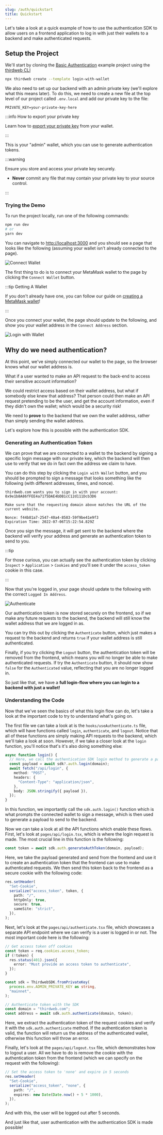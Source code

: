 ```yaml
---
slug: /auth/quickstart
title: Quickstart
---
```


Let's take a look at a quick example of how to use the authentication SDK to allow users on a frontend application to log in with just their wallets to a backend and make authenticated requests.

## Setup the Project

We'll start by cloning the [Basic Authentication](https://github.com/thirdweb-example/login-with-wallet) example project using the [thirdweb CLI](/thirdweb-deploy/thirdweb-cli)

```bash
npx thirdweb create --template login-with-wallet
```

We also need to set up our backend with an admin private key (we'll explore what this means later).
To do this, we need to create a new file at the top level of our project called `.env.local` and add our private key to the file:

```
PRIVATE_KEY=your-private-key-here
```

:::info How to export your private key

Learn how to [export your private key](/guides/create-a-metamask-wallet#export-your-private-key) from your wallet.

:::

This is your "admin" wallet, which you can use to generate authentication tokens.

:::warning

Ensure you store and access your private key securely.

- **Never** commit any file that may contain your private key to your source control.

:::

### Trying the Demo

To run the project locally, run one of the following commands:

```bash
npm run dev
# or
yarn dev
```

You can navigate to [http://localhost:3000](http://localhost:3000) and you should see a page that looks like the following (assuming your wallet isn't already connected to the page).

![Connect Wallet](./assets/connect-wallet.png)

The first thing to do is to connect your MetaMask wallet to the page by clicking the `Connect Wallet` button.

:::tip Getting A Wallet

If you don't already have one, you can follow our guide on [creating a MetaMask wallet](/guides/create-a-metamask-wallet)!

:::

Once you connect your wallet, the page should update to the following, and show you your wallet address in the `Connect Address` section.

![Login with Wallet](./assets/login-with-wallet.png)

## Why do we need authentication?

At this point, we've simply connected our wallet to the page, so the browser knows what our wallet address is.

What if a user wanted to make an API request to the back-end to access their sensitive account information?

We could restrict access based on their wallet address, but what if somebody else knew that address?
That person could then make an API request pretending to be the user, and get the account information, even if they didn't own the wallet; which would be a security risk!

We need to **prove** to the backend that we own the wallet address, rather than simply sending the wallet address.

Let's explore how this is possible with the authentication SDK.

### Generating an Authentication Token

We can prove that we are connected to a wallet to the backend by signing a specific login message with our private key,
which the backend will then use to verify that we do in fact own the address we claim to have.

You can do this step by clicking the `Login with Wallet` button, and you should be prompted to sign a message that looks something like the following (with different addresses, times, and nonce).

```
thirdweb.com wants you to sign in with your account:
0x9e1b8A86fFEE4a7175DAE4bDB1cC12d111Dcb3D6

Make sure that the requesting domain above matches the URL of the current website.

Nonce: f44b81a7-2547-40a4-8583-59f9be41e9f3
Expiration Time: 2022-07-06T15:22:54.829Z
```

Once you sign the message, it will get sent to the backend where the backend will verify your address and generate an authentication token to send to you.

:::tip

For those curious, you can actually see the authentication token by clicking `Inspect` > `Application` > `Cookies` and you'll see it under the `access_token` cookie in this case.

:::

Now that you're logged in, your page should update to the following with the correct `Logged In Address`.

![Authenticate](./assets/authenticate.png)

Our authentication token is now stored securely on the frontend, so if we make any future requests to the backend, the backend will still know the wallet address that we are logged in as.

You can try this out by clicking the `Authenticate` button, which just makes a request to the backend and returns `true` if your wallet address is still authenticated.

Finally, if you try clicking the `Logout` button, the authentication token will be removed from the frontend, which means you will no longer be able to make authenticated requests. If try the `Authenticate` button, it should now show `false` for the `Authenticated` value, reflecting that you are no longer logged in.

So just like that, we have a **full login-flow where you can login to a backend with just a wallet!**

### Understanding the Code

Now that we've seen the basics of what this login flow can do, let's take a look at the important code to try to understand what's going on.

The first file we can take a look at is the `hooks/useAuthenticate.ts` file, which will have functions called `login`, `authenticate`, and `logout`. Notice that all of these functions are simply making API requests to the backend, which we'll take a look at soon. However,
if we take a closer look at the `login` function, you'll notice that's it's also doing something else:

```typescript
async function login() {
  // Here, we call the authentication SDK login method to generate a payload we can send to the backend
  const payload = await sdk?.auth.login(domain);
  await fetch("/api/login", {
    method: "POST",
    headers: {
      "Content-Type": "application/json",
    },
    body: JSON.stringify({ payload }),
  });
}
```

In this function, we importantly call the `sdk.auth.login()` function which is what prompts the connected wallet to sign a message, which is then used to generate a payload to send to the backend.

Now we can take a look at all the API functions which enable these flows. First, let's look at `pages/api/login.tsx`, which is where the login request is made. The most crucial line in this function is the following:

```typescript
const token = await sdk.auth.generateAuthToken(domain, payload);
```

Here, we take the payload generated and send from the frontend and use it to create an authentication token that the frontend can use to make authenticated requests. We then send this token back to the frontend as a secure cookie with the following code:

```typescript
res.setHeader(
  "Set-Cookie",
  serialize("access_token", token, {
    path: "/",
    httpOnly: true,
    secure: true,
    sameSite: "strict",
  }),
);
```

Next, let's look at the `pages/api/authenticate.tsx` file, which showcases a separate API endpoint where we can verify is a user is logged in or not. The most important code here is the following:

```typescript
// Get access token off cookies
const token = req.cookies.access_token;
if (!token) {
  res.status(401).json({
    error: "Must provide an access token to authenticate",
  });
}

const sdk = ThirdwebSDK.fromPrivateKey(
  process.env.ADMIN_PRIVATE_KEY as string,
  "mainnet",
);

// Authenticate token with the SDK
const domain = "thirdweb.com";
const address = await sdk.auth.authenticate(domain, token);
```

Here, we extract the authentication token of the request cookies and verify it with the `sdk.auth.authenticate` method. If the authentication token is valid, the function will return us the address of the authenticated wallet, otherwise this function will throw an error.

Finally, let's look at the `pages/api/logout.tsx` file, which demonstrates how to logout a user. All we have to do is remove the cookie with the authentication token from the frontend (which we can specify on the request with the following):

```typescript
// Set the access token to 'none' and expire in 5 seconds
res.setHeader(
  "Set-Cookie",
  serialize("access_token", "none", {
    path: "/",
    expires: new Date(Date.now() + 5 * 1000),
  }),
);
```

And with this, the user will be logged out after 5 seconds.

And just like that, user authentication with the authentication SDK is made possible!
